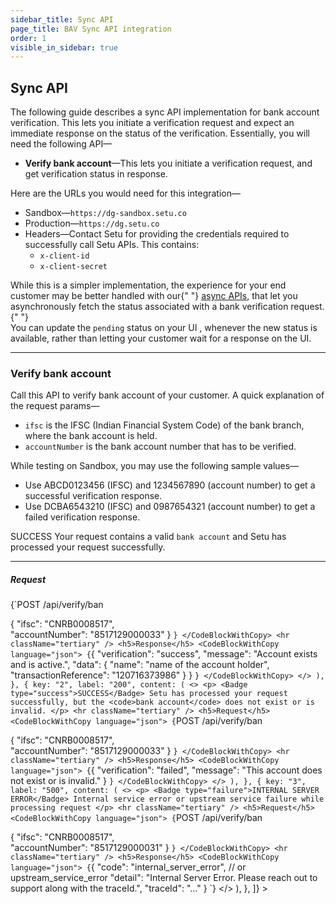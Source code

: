 ```yaml
---
sidebar_title: Sync API
page_title: BAV Sync API integration
order: 1
visible_in_sidebar: true
---
```


## Sync API

The following guide describes a sync API implementation for bank account verification. This lets you initiate a verification request and expect an immediate response on the status of the verification. Essentially, you will need the following API—

- **Verify bank account**—This lets you initiate a verification request, and get verification status in response.

Here are the URLs you would need for this integration—

- Sandbox—`https://dg-sandbox.setu.co`
- Production—`https://dg.setu.co`
- Headers—Contact Setu for providing the credentials required to successfully call Setu APIs. This contains:
  - `x-client-id`
  - `x-client-secret`

<Callout type="warning">
  While this is a simpler implementation, the experience for your end customer
  may be better handled with our{" "}
  <a href="/data/bav/api-integration/async">async APIs</a>, that let you
  asynchronously fetch the status associated with a bank verification request.{" "}
  <br />
  You can update the <code>pending</code> status on your UI , whenever the new status is available,
  rather than letting your customer wait for a response on the UI.
</Callout>

<hr class="primary" />

### Verify bank account

Call this API to verify bank account of your customer. A quick explanation of the request params—

- `ifsc` is the IFSC (Indian Financial System Code) of the bank branch, where the bank account is held.
- `accountNumber` is the bank account number that has to be verified.

While testing on Sandbox, you may use the following sample values—

- Use ABCD0123456 (IFSC) and 1234567890 (account number) to get a successful verification response.
- Use DCBA6543210 (IFSC) and 0987654321 (account number) to get a failed verification response.

<Row>
  <Portion desktopSpan="whole">
    <Tabs
      tabs={[
        {
          key: "1",
          label: "200",
          content: (
            <>
              <p>
                <Badge type="success">SUCCESS</Badge> Your request contains a
                valid <code>bank account</code> and Setu has processed your
                request successfully.
              </p>
              <hr className="tertiary" />
              <h5>Request</h5>
              <CodeBlockWithCopy language="json">
                {`POST  /api/verify/ban 
 
{ 
  "ifsc": "CNRB0008517",  
  "accountNumber": "8517129000033" 
} `}
              </CodeBlockWithCopy>
              <hr className="tertiary" />
              <h5>Response</h5>
              <CodeBlockWithCopy language="json">
                {`{ 
  "verification": "success", 
  "message": "Account exists and is active.", 
  "data": { 
    "name": "name of the account holder", 
    "transactionReference": "120716373986" 
  } 
} `}
              </CodeBlockWithCopy>
            </>
          ),
        },
        {
          key: "2",
          label: "200",
          content: (
            <>
              <p>
                <Badge type="success">SUCCESS</Badge> Setu has processed your
                request successfully, but the <code>bank account</code> does not
                exist or is invalid.
              </p>
              <hr className="tertiary" />
              <h5>Request</h5>
              <CodeBlockWithCopy language="json">
                {`POST  /api/verify/ban 
 
{ 
  "ifsc": "CNRB0008517",  
  "accountNumber": "8517129000033" 
} `}
              </CodeBlockWithCopy>
              <hr className="tertiary" />
              <h5>Response</h5>
              <CodeBlockWithCopy language="json">
                {`{ 
  "verification": "failed", 
  "message": "This account does not exist or is invalid." 
} `}
              </CodeBlockWithCopy>
            </>
          ),
        },
         {
          key: "3",
          label: "500",
          content: (
            <>
              <p>
                <Badge type="failure">INTERNAL SERVER ERROR</Badge> Internal service error or upstream service failure while processing request
              </p>
              <hr className="tertiary" />
              <h5>Request</h5>
              <CodeBlockWithCopy language="json">
                {`POST  /api/verify/ban 
 
{ 
  "ifsc": "CNRB0008517",  
  "accountNumber": "8517129000031" 
} `}
              </CodeBlockWithCopy>
              <hr className="tertiary" />
              <h5>Response</h5>
              <CodeBlockWithCopy language="json">
                {`{
    "code": "internal_server_error", // or upstream_service_error
    "detail": "Internal Server Error. Please reach out to support along with the traceId.",
    "traceId": "..."
} `}
              </CodeBlockWithCopy>
            </>
          ),
        },
      ]}
    ></Tabs>
  </Portion>
</Row>

<WasPageHelpful />
